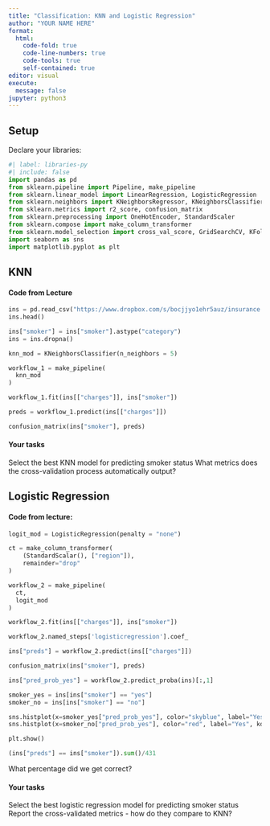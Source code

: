 ```yaml
---
title: "Classification: KNN and Logistic Regression"
author: "YOUR NAME HERE"
format: 
  html:
    code-fold: true
    code-line-numbers: true
    code-tools: true
    self-contained: true
editor: visual
execute:
  message: false
jupyter: python3
---
```


## Setup

Declare your libraries:


```python
#| label: libraries-py
#| include: false
import pandas as pd
from sklearn.pipeline import Pipeline, make_pipeline
from sklearn.linear_model import LinearRegression, LogisticRegression
from sklearn.neighbors import KNeighborsRegressor, KNeighborsClassifier
from sklearn.metrics import r2_score, confusion_matrix
from sklearn.preprocessing import OneHotEncoder, StandardScaler
from sklearn.compose import make_column_transformer
from sklearn.model_selection import cross_val_score, GridSearchCV, KFold
import seaborn as sns
import matplotlib.pyplot as plt
```

## KNN

#### Code from Lecture


```python
ins = pd.read_csv("https://www.dropbox.com/s/bocjjyo1ehr5auz/insurance.csv?dl=1")
ins.head()
```


```python
ins["smoker"] = ins["smoker"].astype("category")
ins = ins.dropna()
```





```python
knn_mod = KNeighborsClassifier(n_neighbors = 5)
```

```python

workflow_1 = make_pipeline(
  knn_mod
)

workflow_1.fit(ins[["charges"]], ins["smoker"])

preds = workflow_1.predict(ins[["charges"]])

confusion_matrix(ins["smoker"], preds)
```

#### Your tasks

Select the best KNN model for predicting smoker status
What metrics does the cross-validation process automatically output?

## Logistic Regression

#### Code from lecture:


```python
logit_mod = LogisticRegression(penalty = "none")
```

```python

ct = make_column_transformer(
    (StandardScalar(), ["region"]),
    remainder="drop"
)

workflow_2 = make_pipeline(
  ct,
  logit_mod
)

workflow_2.fit(ins[["charges"]], ins["smoker"])

workflow_2.named_steps['logisticregression'].coef_

ins["preds"] = workflow_2.predict(ins[["charges"]])

confusion_matrix(ins["smoker"], preds)
```

```python

ins["pred_prob_yes"] = workflow_2.predict_proba(ins)[:,1]

smoker_yes = ins[ins["smoker"] == "yes"]
smoker_no = ins[ins["smoker"] == "no"]

sns.histplot(x=smoker_yes["pred_prob_yes"], color="skyblue", label="Yes", kde=True)
sns.histplot(x=smoker_no["pred_prob_yes"], color="red", label="Yes", kde=True)

plt.show()
```

```python
(ins["preds"] == ins["smoker"]).sum()/431

```







What percentage did we get correct?


#### Your tasks

Select the best logistic regression model for predicting smoker status
Report the cross-validated metrics - how do they compare to KNN?

